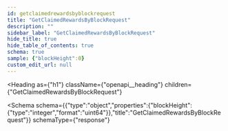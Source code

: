 ```yaml
---
id: getclaimedrewardsbyblockrequest
title: "GetClaimedRewardsByBlockRequest"
description: ""
sidebar_label: "GetClaimedRewardsByBlockRequest"
hide_title: true
hide_table_of_contents: true
schema: true
sample: {"blockHeight":0}
custom_edit_url: null
---
```



<Heading
  as={"h1"}
  className={"openapi__heading"}
  children={"GetClaimedRewardsByBlockRequest"}
>
</Heading>





<Schema
  schema={{"type":"object","properties":{"blockHeight":{"type":"integer","format":"uint64"}},"title":"GetClaimedRewardsByBlockRequest"}}
  schemaType={"response"}
>
  
</Schema>
            